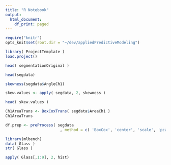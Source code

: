 ```yaml
---
title: "R Notebook"
output:
  html_document:
    df_print: paged
---
```


```r
require("knitr")
opts_knit$set(root.dir = "~/dev/appliedPredictiveModeling")
```

``` r
library( ProjectTemplate )
load.project()
```

```r
head( segmentationOriginal )
```

```r
head(segdata)
```

```r
skewness(segdata$AngleCh1)
```

```r
skew.values <- apply( segdata, 2, skewness )
```

```r
head( skew.values )
```

```r
Ch1AreaTrans <- BoxCoxTrans( segdata$AreaCh1 )
Ch1AreaTrans
```

```r
df.prep <- preProcess( segdata
                        , method = c( 'BoxCox', 'center', 'scale', 'pca' ))
```

```r
library(mlbench)
data( Glass )
str( Glass )
```

```r
apply( Glass[,1:9], 2, hist)
```

